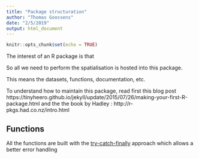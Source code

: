 ```yaml
---
title: "Package structuration"
author: "Thomas Goossens"
date: "2/5/2019"
output: html_document
---
```


```r
knitr::opts_chunk$set(echo = TRUE)
```


The interest of an R package is that 


So all we need to perform the spatialisation is hosted into this package.

This means the datasets, functions, documentation, etc.

To understand how to maintain this package, read first this blog post https://tinyheero.github.io/jekyll/update/2015/07/26/making-your-first-R-package.html and the the book by Hadley : http://r-pkgs.had.co.nz/intro.html

## Functions

All the functions are built with the [try-catch-finally](http://mazamascience.com/WorkingWithData/?p=912) approach which allows a better error handling